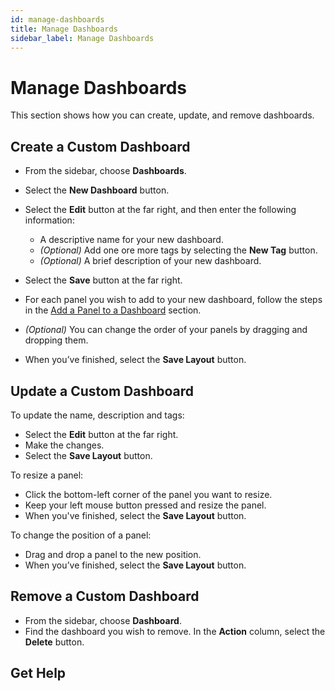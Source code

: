 ```yaml
---
id: manage-dashboards
title: Manage Dashboards
sidebar_label: Manage Dashboards
---
```


# Manage Dashboards

This section shows how you can create, update, and remove dashboards.

## Create a Custom Dashboard

- From the sidebar, choose **Dashboards**.
- Select the **New Dashboard** button.
- Select the **Edit** button at the far right, and then enter the following information:
    - A descriptive name for your new dashboard.
    - *(Optional)* Add one ore more tags by selecting the **New Tag** button.
    - *(Optional)* A brief description of your new dashboard.

- Select the **Save** button at the far right.

- For each panel you wish to add to your new dashboard, follow the steps in the [Add a Panel to a Dashboard](/docs/userguide/manage-panels#add-a-panel-to-a-dashboard) section.

- *(Optional)* You can change the order of your panels by dragging and dropping them.

- When you’ve finished, select the **Save Layout** button.


## Update a Custom Dashboard

To update the name, description and tags:

- Select the **Edit** button at the far right.
- Make the changes.
- Select the **Save Layout** button.

To resize a panel:

- Click the bottom-left corner of the panel you want to resize.
- Keep your left mouse button pressed and resize the panel.
- When you've finished, select the **Save Layout** button.

To change the position of a panel:

- Drag and drop a panel to the new position.
- When you’ve finished, select the **Save Layout** button.


## Remove a Custom Dashboard

- From the sidebar, choose **Dashboard**.
- Find the dashboard you wish to remove. In the **Action** column, select the **Delete** button.

## Get Help

<GetHelp />